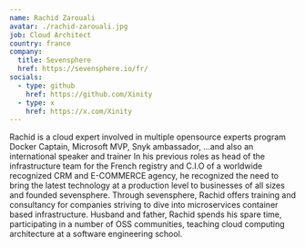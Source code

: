 ```yaml
---
name: Rachid Zarouali
avatar: ./rachid-zarouali.jpg
job: Cloud Architect
country: france
company:
  title: Sevensphere
  href: https://sevensphere.io/fr/
socials:
  - type: github
    href: https://github.com/Xinity
  - type: x
    href: https://x.com/Xinity
---
```


Rachid is a cloud expert involved in multiple opensource experts program Docker Captain, Microsoft MVP, Snyk ambassador, ...and also an international speaker and trainer 
In his previous roles as head of the infrastructure team for the French registry and C.I.O of a worldwide
recognized CRM and E-COMMERCE agency, he recognized the need to bring the latest technology at a production level to businesses of all sizes and founded sevensphere.
Through sevensphere, Rachid offers training and consultancy for companies striving to dive into microservices container based infrastructure.
Husband and father, Rachid spends his spare time, participating in a number of OSS communities, teaching cloud computing architecture at a software engineering school.
